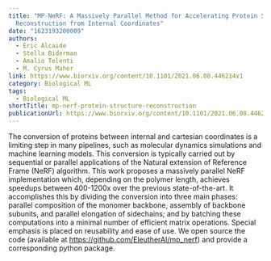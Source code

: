```yaml
---
title: "MP-NeRF: A Massively Parallel Method for Accelerating Protein Structure
  Reconstruction from Internal Coordinates"
date: "1623193200009"
authors:
  - Eric Alcaide
  - Stella Biderman
  - Amalio Telenti
  - M. Cyrus Maher
link: https://www.biorxiv.org/content/10.1101/2021.06.08.446214v1
category: Biological ML
tags:
  - Biological ML
shortTitle: mp-nerf-protein-structure-reconstruction
publicationUrl: https://www.biorxiv.org/content/10.1101/2021.06.08.446214v1
---
```


The conversion of proteins between internal and cartesian coordinates is a limiting step in many pipelines, such as molecular dynamics simulations and machine learning models. This conversion is typically carried out by sequential or parallel applications of the Natural extension of Reference Frame (NeRF) algorithm. This work proposes a massively parallel NeRF implementation which, depending on the polymer length, achieves speedups between 400-1200x over the previous state-of-the-art. It accomplishes this by dividing the conversion into three main phases: parallel composition of the monomer backbone, assembly of backbone subunits, and parallel elongation of sidechains; and by batching these computations into a minimal number of efficient matrix operations. Special emphasis is placed on reusability and ease of use. We open source the code (available at https://github.com/EleutherAI/mp_nerf) and provide a corresponding python package.
